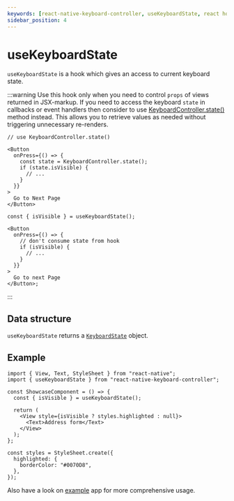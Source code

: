 ```yaml
---
keywords: [react-native-keyboard-controller, useKeyboardState, react hook]
sidebar_position: 4
---
```


# useKeyboardState

`useKeyboardState` is a hook which gives an access to current keyboard state.

:::warning
Use this hook only when you need to control `props` of views returned in JSX-markup. If you need to access the keyboard `state` in callbacks or event handlers then consider to use [KeyboardController.state()](../../keyboard-controller.md#state) method instead. This allows you to retrieve values as needed without triggering unnecessary re-renders.

<div className="code-grid">
<div className="code-block">

```tsx title="✅ Recommended 👍"
// use KeyboardController.state()

<Button
  onPress={() => {
    const state = KeyboardController.state();
    if (state.isVisible) {
      // ...
    }
  }}
>
  Go to Next Page
</Button>
```

</div>
<div className="code-block">

```tsx title="❌ Not recommended 🙅‍♂️"
const { isVisible } = useKeyboardState();

<Button
  onPress={() => {
    // don't consume state from hook
    if (isVisible) {
      // ...
    }
  }}
>
  Go to next Page
</Button>;
```

</div>
</div>

:::

## Data structure

`useKeyboardState` returns a [`KeyboardState`](../../keyboard-controller.md#state) object.

## Example

```tsx
import { View, Text, StyleSheet } from "react-native";
import { useKeyboardState } from "react-native-keyboard-controller";

const ShowcaseComponent = () => {
  const { isVisible } = useKeyboardState();

  return (
    <View style={isVisible ? styles.highlighted : null}>
      <Text>Address form</Text>
    </View>
  );
};

const styles = StyleSheet.create({
  highlighted: {
    borderColor: "#0070D8",
  },
});
```

Also have a look on [example](https://github.com/kirillzyusko/react-native-keyboard-controller/tree/main/example) app for more comprehensive usage.
